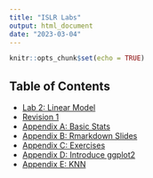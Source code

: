 ```yaml
---
title: "ISLR Labs"
output: html_document
date: "2023-03-04"
---
```


```r
knitr::opts_chunk$set(echo = TRUE)
```

## Table of Contents

- [Lab 2: Linear Model](./islr_lab_02.html)
- [Revision 1](./islr_lab_review_01.html)
- [Appendix A: Basic Stats](./islr_app_a.html)
- [Appendix B: Rmarkdown Slides](./islr_app_b.html)
- [Appendix C: Exercises](./islr_app_c.html)
- [Appendix D: Introduce ggplot2](./islr_app_d.html)
- [Appendix E: KNN](./islr_app_e.html)
